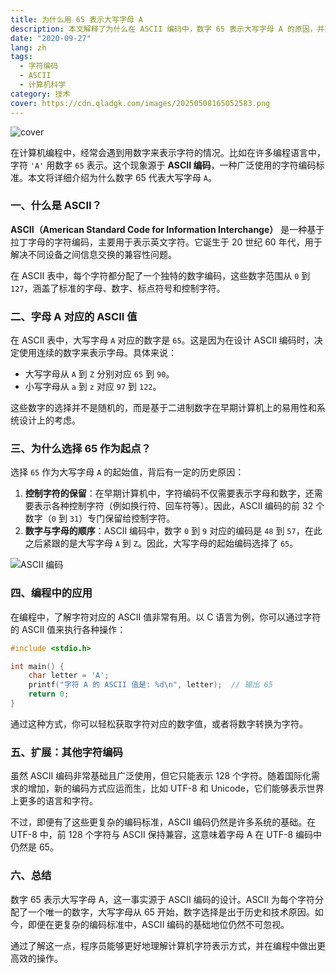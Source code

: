 ```yaml
---
title: 为什么用 65 表示大写字母 A
description: 本文解释了为什么在 ASCII 编码中，数字 65 表示大写字母 A 的原因，并探讨了字符编码的基础知识。
date: "2020-09-27"
lang: zh
tags:
  - 字符编码
  - ASCII
  - 计算机科学
category: 技术
cover: https://cdn.qladgk.com/images/20250508165052583.png
---
```



<Image
  src="https://cdn.qladgk.com/images/20250508165052583.png"
  alt="cover"
  width={999}
  height={1}
  isArticleImage={true}
/>

在计算机编程中，经常会遇到用数字来表示字符的情况。比如在许多编程语言中，字符 `'A'` 用数字 `65` 表示。这个现象源于 **ASCII 编码**，一种广泛使用的字符编码标准。本文将详细介绍为什么数字 65 代表大写字母 `A`。

### 一、什么是 ASCII？

**ASCII（American Standard Code for Information Interchange）** 是一种基于拉丁字母的字符编码，主要用于表示英文字符。它诞生于 20 世纪 60 年代，用于解决不同设备之间信息交换的兼容性问题。

在 ASCII 表中，每个字符都分配了一个独特的数字编码，这些数字范围从 `0` 到 `127`，涵盖了标准的字母、数字、标点符号和控制字符。

### 二、字母 A 对应的 ASCII 值

在 ASCII 表中，大写字母 `A` 对应的数字是 `65`。这是因为在设计 ASCII 编码时，决定使用连续的数字来表示字母。具体来说：

- 大写字母从 `A` 到 `Z` 分别对应 `65` 到 `90`。
- 小写字母从 `a` 到 `z` 对应 `97` 到 `122`。

这些数字的选择并不是随机的，而是基于二进制数字在早期计算机上的易用性和系统设计上的考虑。

### 三、为什么选择 65 作为起点？

选择 `65` 作为大写字母 `A` 的起始值，背后有一定的历史原因：

1. **控制字符的保留**：在早期计算机中，字符编码不仅需要表示字母和数字，还需要表示各种控制字符（例如换行符、回车符等）。因此，ASCII 编码的前 32 个数字（`0` 到 `31`）专门保留给控制字符。
2. **数字与字母的顺序**：ASCII 编码中，数字 `0` 到 `9` 对应的编码是 `48` 到 `57`，在此之后紧跟的是大写字母 `A` 到 `Z`。因此，大写字母的起始编码选择了 `65`。

<Image
  src="https://cdn.qladgk.com/images/20241026141935.png"
  alt="ASCII 编码"
  width={999}
  height={1}
  isArticleImage={true}
/>

### 四、编程中的应用

在编程中，了解字符对应的 ASCII 值非常有用。以 C 语言为例，你可以通过字符的 ASCII 值来执行各种操作：

```c
#include <stdio.h>

int main() {
    char letter = 'A';
    printf("字符 A 的 ASCII 值是: %d\n", letter);  // 输出 65
    return 0;
}
```

通过这种方式，你可以轻松获取字符对应的数字值，或者将数字转换为字符。

### 五、扩展：其他字符编码

虽然 ASCII 编码非常基础且广泛使用，但它只能表示 128 个字符。随着国际化需求的增加，新的编码方式应运而生，比如 UTF-8 和 Unicode，它们能够表示世界上更多的语言和字符。

不过，即便有了这些更复杂的编码标准，ASCII 编码仍然是许多系统的基础。在 UTF-8 中，前 128 个字符与 ASCII 保持兼容，这意味着字母 A 在 UTF-8 编码中仍然是 65。

### 六、总结

数字 65 表示大写字母 A，这一事实源于 ASCII 编码的设计。ASCII 为每个字符分配了一个唯一的数字，大写字母从 65 开始，数字选择是出于历史和技术原因。如今，即便在更复杂的编码标准中，ASCII 编码的基础地位仍然不可忽视。

通过了解这一点，程序员能够更好地理解计算机字符表示方式，并在编程中做出更高效的操作。
